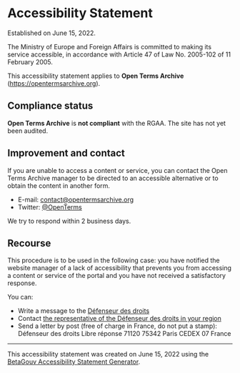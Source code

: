 # Accessibility Statement

Established on June 15, 2022.

The Ministry of Europe and Foreign Affairs is committed to making its service accessible, in accordance with Article 47 of Law No. 2005-102 of 11 February 2005.

This accessibility statement applies to **Open Terms Archive** (https://opentermsarchive.org).

## Compliance status

**Open Terms Archive** is **not compliant** with the RGAA. The site has not yet been audited.

## Improvement and contact

If you are unable to access a content or service, you can contact the Open Terms Archive manager to be directed to an accessible alternative or to obtain the content in another form.

- E-mail: [contact@opentermsarchive.org](mailto:contact@opentermsarchive.org)
- Twitter: [@OpenTerms](https://twitter.com/OpenTerms)

We try to respond within 2 business days.

## Recourse

This procedure is to be used in the following case: you have notified the website manager of a lack of accessibility that prevents you from accessing a content or service of the portal and you have not received a satisfactory response.

You can:

- Write a message to the [Défenseur des droits](https://formulaire.defenseurdesdroits.fr/)
- Contact [the representative of the Défenseur des droits in your region](https://www.defenseurdesdroits.fr/saisir/delegues)
- Send a letter by post (free of charge in France, do not put a stamp):
  Défenseur des droits
  Libre réponse 71120 75342 Paris CEDEX 07
  France

---

This accessibility statement was created on June 15, 2022 using the [BetaGouv Accessibility Statement Generator](https://betagouv.github.io/a11y-generateur-declaration/#create).
